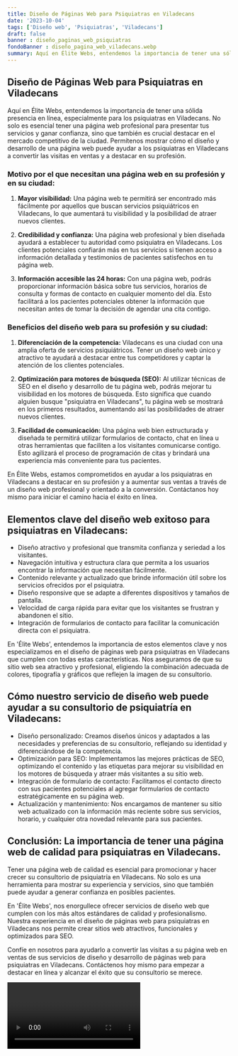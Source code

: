 ```yaml
---
title: Diseño de Páginas Web para Psiquiatras en Viladecans
date: '2023-10-04'
tags: ['Diseño web', 'Psiquiatras', 'Viladecans']
draft: false
banner : diseño_paginas_web_psiquiatras
fondoBanner : diseño_pagina_web_viladecans.webp
summary: Aquí en Élite Webs, entendemos la importancia de tener una sólida presencia en línea, especialmente para los psiquiatras en Viladecans. No solo es esencial tener una página web profesional para presentar tus servicios y ganar confianza, sino que también es crucial destacar en el mercado competitivo de la ciudad. Permítenos mostrar cómo el diseño y desarrollo de una página web puede ayudar a los psiquiatras en Viladecans a convertir las visitas en ventas y a destacar en su profesión.
---
```


## Diseño de Páginas Web para Psiquiatras en Viladecans

Aquí en Élite Webs, entendemos la importancia de tener una sólida presencia en línea, especialmente para los psiquiatras en Viladecans. No solo es esencial tener una página web profesional para presentar tus servicios y ganar confianza, sino que también es crucial destacar en el mercado competitivo de la ciudad. Permítenos mostrar cómo el diseño y desarrollo de una página web puede ayudar a los psiquiatras en Viladecans a convertir las visitas en ventas y a destacar en su profesión.

### Motivo por el que necesitan una página web en su profesión y en su ciudad:

1. **Mayor visibilidad:** Una página web te permitirá ser encontrado más fácilmente por aquellos que buscan servicios psiquiátricos en Viladecans, lo que aumentará tu visibilidad y la posibilidad de atraer nuevos clientes.

2. **Credibilidad y confianza:** Una página web profesional y bien diseñada ayudará a establecer tu autoridad como psiquiatra en Viladecans. Los clientes potenciales confiarán más en tus servicios si tienen acceso a información detallada y testimonios de pacientes satisfechos en tu página web.

3. **Información accesible las 24 horas:** Con una página web, podrás proporcionar información básica sobre tus servicios, horarios de consulta y formas de contacto en cualquier momento del día. Esto facilitará a los pacientes potenciales obtener la información que necesitan antes de tomar la decisión de agendar una cita contigo.

### Beneficios del diseño web para su profesión y su ciudad:

1. **Diferenciación de la competencia:** Viladecans es una ciudad con una amplia oferta de servicios psiquiátricos. Tener un diseño web único y atractivo te ayudará a destacar entre tus competidores y captar la atención de los clientes potenciales.

2. **Optimización para motores de búsqueda (SEO):** Al utilizar técnicas de SEO en el diseño y desarrollo de tu página web, podrás mejorar tu visibilidad en los motores de búsqueda. Esto significa que cuando alguien busque "psiquiatra en Viladecans", tu página web se mostrará en los primeros resultados, aumentando así las posibilidades de atraer nuevos clientes.

3. **Facilidad de comunicación:** Una página web bien estructurada y diseñada te permitirá utilizar formularios de contacto, chat en línea u otras herramientas que faciliten a los visitantes comunicarse contigo. Esto agilizará el proceso de programación de citas y brindará una experiencia más conveniente para tus pacientes.

En Élite Webs, estamos comprometidos en ayudar a los psiquiatras en Viladecans a destacar en su profesión y a aumentar sus ventas a través de un diseño web profesional y orientado a la conversión. Contáctanos hoy mismo para iniciar el camino hacia el éxito en línea.

<GifSeo />

<Cta />

## Elementos clave del diseño web exitoso para psiquiatras en Viladecans:
- Diseño atractivo y profesional que transmita confianza y seriedad a los visitantes.
- Navegación intuitiva y estructura clara que permita a los usuarios encontrar la información que necesitan fácilmente.
- Contenido relevante y actualizado que brinde información útil sobre los servicios ofrecidos por el psiquiatra.
- Diseño responsive que se adapte a diferentes dispositivos y tamaños de pantalla.
- Velocidad de carga rápida para evitar que los visitantes se frustran y abandonen el sitio.
- Integración de formularios de contacto para facilitar la comunicación directa con el psiquiatra.

En 'Élite Webs', entendemos la importancia de estos elementos clave y nos especializamos en el diseño de páginas web para psiquiatras en Viladecans que cumplen con todas estas características. Nos aseguramos de que su sitio web sea atractivo y profesional, eligiendo la combinación adecuada de colores, tipografía y gráficos que reflejen la imagen de su consultorio.

## Cómo nuestro servicio de diseño web puede ayudar a su consultorio de psiquiatría en Viladecans:

- Diseño personalizado: Creamos diseños únicos y adaptados a las necesidades y preferencias de su consultorio, reflejando su identidad y diferenciándose de la competencia.
- Optimización para SEO: Implementamos las mejores prácticas de SEO, optimizando el contenido y las etiquetas para mejorar su visibilidad en los motores de búsqueda y atraer más visitantes a su sitio web.
- Integración de formulario de contacto: Facilitamos el contacto directo con sus pacientes potenciales al agregar formularios de contacto estratégicamente en su página web.
- Actualización y mantenimiento: Nos encargamos de mantener su sitio web actualizado con la información más reciente sobre sus servicios, horario, y cualquier otra novedad relevante para sus pacientes.

## Conclusión: La importancia de tener una página web de calidad para psiquiatras en Viladecans.

Tener una página web de calidad es esencial para promocionar y hacer crecer su consultorio de psiquiatría en Viladecans. No solo es una herramienta para mostrar su experiencia y servicios, sino que también puede ayudar a generar confianza en posibles pacientes.

En 'Élite Webs', nos enorgullece ofrecer servicios de diseño web que cumplen con los más altos estándares de calidad y profesionalismo. Nuestra experiencia en el diseño de páginas web para psiquiatras en Viladecans nos permite crear sitios web atractivos, funcionales y optimizados para SEO.

Confíe en nosotros para ayudarlo a convertir las visitas a su página web en ventas de sus servicios de diseño y desarrollo de páginas web para psiquiatras en Viladecans. Contáctenos hoy mismo para empezar a destacar en línea y alcanzar el éxito que su consultorio se merece.

<Video />

<CtaBot job='Psiquiatras' city='Viladecans'/>

<Gmaps query='Viladecans+españa+maps' />